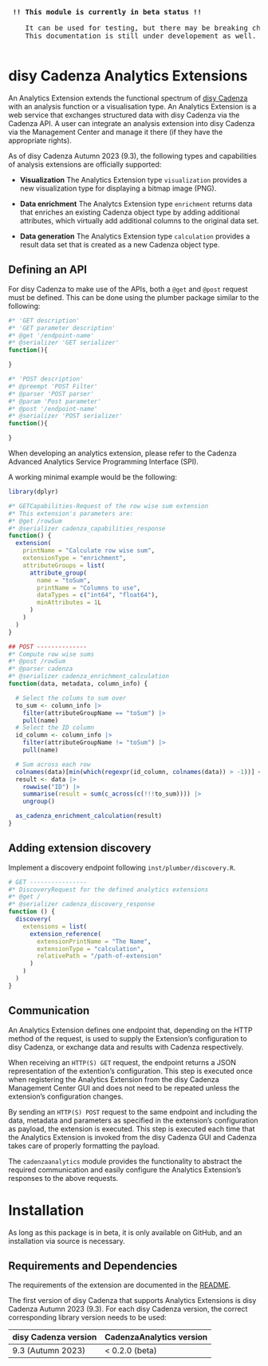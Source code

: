 <pre>    
 <b>!! This module is currently in beta status !!</b>

    It can be used for testing, but there may be breaking changes before a full release.
    This documentation is still under developement as well.

</pre>


# disy Cadenza Analytics Extensions

An Analytics Extension extends the functional spectrum of [disy Cadenza](https://www.disy.net/en/products/disy-cadenza/) with an analysis function or a visualisation type. An Analytics Extension is a web service that exchanges structured data with disy Cadenza via the Cadenza API. A user can integrate an analysis extension into disy Cadenza via the Management Center and manage it there (if they have the appropriate rights).

As of disy Cadenza Autumn 2023 (9.3), the following types and capabilities of analysis extensions are officially supported:

- **Visualization**
  The Analytics Extension type `visualization` provides a new visualization type for displaying a bitmap image (PNG).

- **Data enrichment**
  The Analytcs Extension type `enrichment` returns data that enriches an existing Cadenza object type by adding additional attributes, which virtually add additional columns to the original data set.

- **Data generation**
  The Analytics Extension type `calculation` provides a result data set that is created as a new Cadenza object type.

## Defining an API

For disy Cadenza to make use of the APIs, both a `@get` and `@post` request must be defined.  This can be done using the plumber package similar to the following:

```r
#* 'GET description'
#* 'GET parameter description'
#* @get '/endpoint-name'
#* @serializer 'GET serializer'
function(){

}

#* 'POST description'
#* @preempt 'POST Filter'
#* @parser 'POST parser'
#* @param 'Post parameter'
#* @post '/endpoint-name'
#* @serializer 'POST serializer'
function(){

}
```

When developing an analytics extension, please refer to the Cadenza Advanced Analytics Service Programming Interface (SPI).

A working minimal example would be the following:

```r
library(dplyr)

#* GETCapabilities-Request of the row wise sum extension
#* This extension's parameters are:
#* @get /rowSum
#* @serializer cadenza_capabilities_response
function() {
  extension(
    printName = "Calculate row wise sum",
    extensionType = "enrichment",
    attributeGroups = list(
      attribute_group(
        name = "toSum",
        printName = "Columns to use",
        dataTypes = c("int64", "float64"),
        minAttributes = 1L
      )
    )
  )
}

## POST --------------
#* Compute row wise sums
#* @post /rowSum
#* @parser cadenza
#* @serializer cadenza_enrichment_calculation
function(data, metadata, column_info) {

  # Select the colums to sum over
  to_sum <- column_info |>
    filter(attributeGroupName == "toSum") |>
    pull(name)
  # Select the ID column
  id_column <- column_info |>
    filter(attributeGroupName != "toSum") |>
    pull(name)

  # Sum across each row
  colnames(data)[min(which(regexpr(id_column, colnames(data)) > -1))] <- "ID"
  result <- data |>
    rowwise("ID") |>
    summarise(result = sum(c_across(c(!!!to_sum)))) |>
    ungroup()

  as_cadenza_enrichment_calculation(result)
}
```

## Adding extension discovery

Implement a discovery endpoint following `inst/plumber/discovery.R`.

```r
# GET ----------------
#* DiscoveryRequest for the defined analytics extensions
#* @get /
#* @serializer cadenza_discovery_response
function () {
  discovery(
    extensions = list(
      extension_reference(
        extensionPrintName = "The Name",
        extensionType = "calculation",
        relativePath = "/path-of-extension"
      )
    )
  )
}
```


## Communication

An Analytics Extension defines one endpoint that, depending on the HTTP method of the request, is used to supply the Extension's configuration to disy Cadenza, or exchange data and results with Cadenza respectively.

When receiving an `HTTP(S) GET` request, the endpoint returns a JSON representation of the extention's configuration. This step is executed once when registering the Analytics Extension from the disy Cadenza Management Center GUI and does not need to be repeated unless the extension's configuration changes.

By sending an `HTTP(S) POST` request to the same endpoint and including the data, metadata and parameters as specified in the extension's configuration as payload, the extension is executed. This step is executed each time that the Analytics Extension is invoked from the disy Cadenza GUI and Cadenza takes care of properly formatting the payload.

The `cadenzaanalytics` module provides the functionality to abstract the required communication and easily configure the Analytics Extension's responses to the above requests. 


# Installation

As long as this package is in beta, it is only available on GitHub, and an installation via source is necessary.

## Requirements and Dependencies

The requirements of the extension are documented in the [README](https://github.com/DisyInformationssysteme/cadenza-analytics-r/blob/main/README.md). 

The first version of disy Cadenza that supports Analytics Extensions is disy Cadenza Autumn 2023 (9.3). For each disy Cadenza version, the correct corresponding library version needs to be used:

|disy Cadenza version |  CadenzaAnalytics version |
|---------------------|---------------------------|
| 9.3 (Autumn 2023)   |             < 0.2.0 (beta)|


